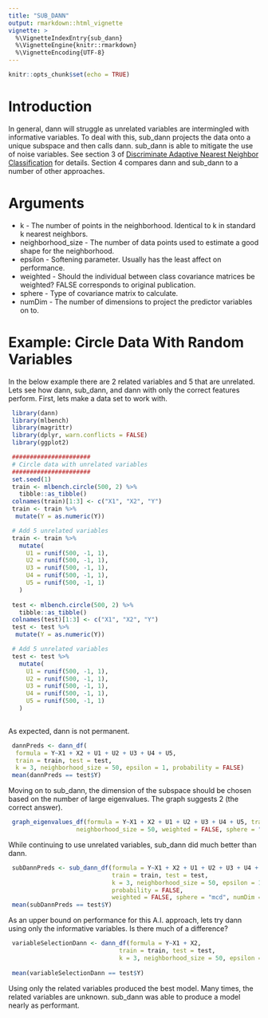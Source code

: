 ```yaml
---
title: "SUB_DANN"
output: rmarkdown::html_vignette
vignette: >
  %\VignetteIndexEntry{sub_dann}
  %\VignetteEngine{knitr::rmarkdown}
  %\VignetteEncoding{UTF-8}
---
```


```r
knitr::opts_chunk$set(echo = TRUE)
```

# Introduction
In general, dann will struggle as unrelated variables are intermingled with informative variables. To deal with this, sub_dann projects the data onto a unique subspace and then calls dann. sub_dann is able to mitigate the use of noise variables. See section 3 of [Discriminate Adaptive Nearest Neighbor Classification](https://web.stanford.edu/~hastie/Papers/dann_IEEE.pdf) for details. Section 4 compares dann and sub_dann to a number of other approaches.

# Arguments
* k - The number of points in the neighborhood. Identical to k in standard k nearest neighbors.
* neighborhood_size - The number of data points used to estimate a good shape for the neighborhood.
* epsilon - Softening parameter. Usually has the least affect on performance.
* weighted - Should the individual between class covariance matrices be weighted? FALSE corresponds to original publication.
* sphere - Type of covariance matrix to calculate.
* numDim - The number of dimensions to project the predictor variables on to.

# Example: Circle Data With Random Variables
In the below example there are 2 related variables and 5 that are unrelated. Lets see how dann, sub_dann, and dann with only the correct features perform. First, lets make a data set to work with.

```r
 library(dann)
 library(mlbench)
 library(magrittr)
 library(dplyr, warn.conflicts = FALSE)
 library(ggplot2)

 ######################
 # Circle data with unrelated variables
 ######################
 set.seed(1)
 train <- mlbench.circle(500, 2) %>%
   tibble::as_tibble()
 colnames(train)[1:3] <- c("X1", "X2", "Y")
 train <- train %>%
  mutate(Y = as.numeric(Y))

 # Add 5 unrelated variables
 train <- train %>%
   mutate(
     U1 = runif(500, -1, 1),
     U2 = runif(500, -1, 1),
     U3 = runif(500, -1, 1),
     U4 = runif(500, -1, 1),
     U5 = runif(500, -1, 1)
   )
 
 test <- mlbench.circle(500, 2) %>%
   tibble::as_tibble()
 colnames(test)[1:3] <- c("X1", "X2", "Y")
 test <- test %>%
  mutate(Y = as.numeric(Y))

 # Add 5 unrelated variables
 test <- test %>%
   mutate(
     U1 = runif(500, -1, 1),
     U2 = runif(500, -1, 1),
     U3 = runif(500, -1, 1),
     U4 = runif(500, -1, 1),
     U5 = runif(500, -1, 1)
   )
 
```

As expected, dann is not permanent.

```r
 dannPreds <- dann_df(
  formula = Y~X1 + X2 + U1 + U2 + U3 + U4 + U5,
  train = train, test = test,
  k = 3, neighborhood_size = 50, epsilon = 1, probability = FALSE)
 mean(dannPreds == test$Y)
```

Moving on to sub_dann, the dimension of the subspace should be chosen based on the number of large eigenvalues. The graph suggests 2 (the correct answer).

```r
 graph_eigenvalues_df(formula = Y~X1 + X2 + U1 + U2 + U3 + U4 + U5, train = train, 
                   neighborhood_size = 50, weighted = FALSE, sphere = "mcd")
```

While continuing to use unrelated variables, sub_dann did much better than dann.
```r
 subDannPreds <- sub_dann_df(formula = Y~X1 + X2 + U1 + U2 + U3 + U4 + U5, 
                             train = train, test = test,
                             k = 3, neighborhood_size = 50, epsilon = 1, 
                             probability = FALSE, 
                             weighted = FALSE, sphere = "mcd", numDim = 2)
 mean(subDannPreds == test$Y)
```

As an upper bound on performance for this A.I. approach, lets try dann using only the informative variables. Is there much of a difference?
 
```r
 variableSelectionDann <- dann_df(formula = Y~X1 + X2, 
                               train = train, test = test,
                               k = 3, neighborhood_size = 50, epsilon = 1, probability = FALSE)
 
 mean(variableSelectionDann == test$Y)
```

Using only the related variables produced the best model. Many times, the related variables are unknown. sub_dann was able to produce a model nearly as performant.

